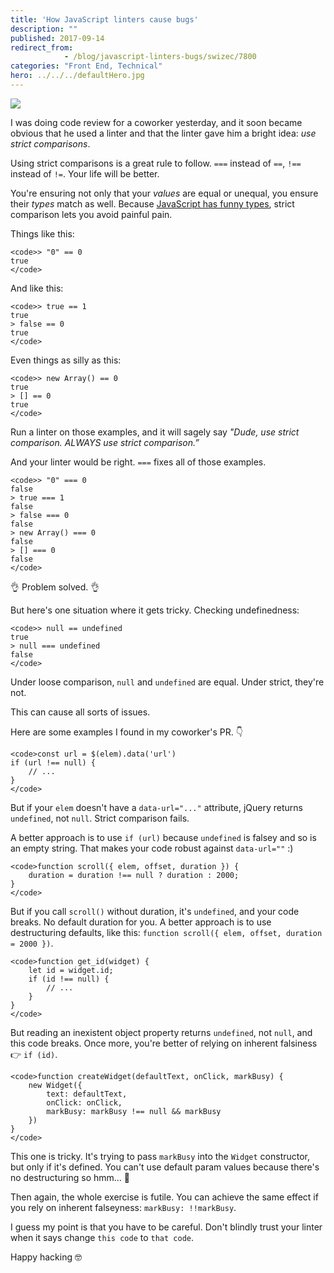 ```yaml
---
title: 'How JavaScript linters cause bugs'
description: ""
published: 2017-09-14
redirect_from: 
            - /blog/javascript-linters-bugs/swizec/7800
categories: "Front End, Technical"
hero: ../../../defaultHero.jpg
---
```


![](./img/blog-wp-content-uploads-2017-09-DJoDVIiVYAAOcPs.jpg-large.jpg)

I was doing code review for a coworker yesterday, and it soon became obvious that he used a linter and that the linter gave him a bright idea: _use strict comparisons_.

Using strict comparisons is a great rule to follow. `===` instead of `==`, `!==` instead of `!=`. Your life will be better.

You're ensuring not only that your _values_ are equal or unequal, you ensure their _types_ match as well. Because [JavaScript has funny types](https://www.destroyallsoftware.com/talks/wat), strict comparison lets you avoid painful pain.

Things like this:

```undefined
<code>> "0" == 0
true
</code>
```

And like this:

```undefined
<code>> true == 1
true
> false == 0
true
</code>
```

Even things as silly as this:

```undefined
<code>> new Array() == 0
true
> [] == 0
true
</code>
```

Run a linter on those examples, and it will sagely say _"Dude, use strict comparison. ALWAYS use strict comparison.”_

And your linter would be right. `===` fixes all of those examples.

```undefined
<code>> "0" === 0
false
> true === 1
false
> false === 0
false
> new Array() === 0
false
> [] === 0
false
</code>
```

👌 Problem solved. 👌

But here's one situation where it gets tricky. Checking undefinedness:

```undefined
<code>> null == undefined
true
> null === undefined
false
</code>
```

Under loose comparison, `null` and `undefined` are equal. Under strict, they're not.

This can cause all sorts of issues.

Here are some examples I found in my coworker's PR. 👇

```undefined
<code>const url = $(elem).data('url')
if (url !== null) {
    // ...
}
</code>
```

But if your `elem` doesn't have a `data-url="..."` attribute, jQuery returns `undefined`, not `null`. Strict comparison fails.

A better approach is to use `if (url)` because `undefined` is falsey and so is an empty string. That makes your code robust against `data-url=""` :)

```undefined
<code>function scroll({ elem, offset, duration }) {
    duration = duration !== null ? duration : 2000;
}
</code>
```

But if you call `scroll()` without duration, it's `undefined`, and your code breaks. No default duration for you. A better approach is to use destructuring defaults, like this: `function scroll({ elem, offset, duration = 2000 })`.

```undefined
<code>function get_id(widget) {
    let id = widget.id;
    if (id !== null) {
        // ...
    }
}
</code>
```

But reading an inexistent object property returns `undefined`, not `null`, and this code breaks. Once more, you're better of relying on inherent falsiness 👉 `if (id)`.

```undefined
<code>function createWidget(defaultText, onClick, markBusy) {
    new Widget({
        text: defaultText,
        onClick: onClick,
        markBusy: markBusy !== null && markBusy
    })
}
</code>
```

This one is tricky. It's trying to pass `markBusy` into the `Widget` constructor, but only if it's defined. You can't use default param values because there's no destructuring so hmm… 🤔

Then again, the whole exercise is futile. You can achieve the same effect if you rely on inherent falseyness: `markBusy: !!markBusy`.

I guess my point is that you have to be careful. Don't blindly trust your linter when it says change `this code` to `that code`.

Happy hacking 🤓
